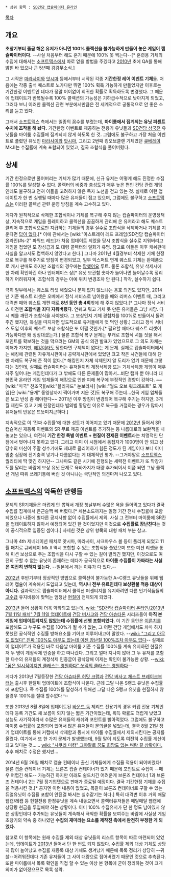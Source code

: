  * 상위 항목 : [[SD건담 캡슐파이터 온라인]]

[[목차]]

== 개요 ==
'''초창기부터 줄곧 해온 유저가 아니면 100% 콜렉션을 불가능하게 만들어 놓은 게임이 캡슐파이터이다.''' --사실 처음부터 해도 훈기 때문에 100% 못 찍는다--[* 훈련용 기체의 수집에 대해서는 [[소프트맥스]]에서 따로 얻을 방법을 주겠다고 [[2010년]] 초에 QA를 통해 밝힌 바 있으나 근 5년째 감감무소식.]

그 시작은 [[마라사이]]와 [[앗시마]] 등에서부터 시작된 각종 '''기간한정 레어 이벤트 기체'''들. 처음에는 각종 출석 퀘스트로 노가다만 뛰면 100% 획득 가능하게 만들었지만 이후로는 기간한정 이벤트인 데다가 정말 어이없이 희귀한 확률로 획득하도록 변경했다. 그 때문에 업데이트가 반복될수록 100% 콜렉션의 가능성은 기하급수적으로 낮아지게 되었고, 그러다 보니 이러한 콜렉션 관련 부분에서만큼은 전 세계적으로 공통적으로 안 좋은 소리를 듣고 있다.

그래서 [[소프트맥스]] 측에서는 일종의 꼼수를 부렸는데, '''마이룸에서 집계되는 유닛 퍼센트 수치에 조작을 해 놨다.''' 기간한정 이벤트로 제공하는 전용기 유닛들과 [[SD건담 삼국전]] 유닛들을 마이룸 수집률에 집계되지 않게 하도록 한 것. 그럼에도 불구하고 가장 처음 이벤트로 풀렸던 유닛인 [[마라사이]]와 [[앗시마]], 그리고 2번째 킹오브클랜 기체였던 [[큐베레이]] Mk.II는 수집률에 계속 포함되어 있었고, 결국 조합식을 풀어버렸다.


== 상세 ==
기간 한정으로만 풀어버리는 기체가 많기 때문에, 신규 유저는 어떻게 해도 진정한 수집률 100%를 달성할 수 없다. 콜렉터의 비중과 충성도가 매우 높은 편인 건담 관련 게임인데도 불구하고 전혀 이들을 고려하지 않은 독자 노선을 걷고 있는 것. 실제로 이런 업데이트가 한 번 실행될 때마다 많은 유저들이 접고 있으며, 그럼에도 불구하고 [[소프트맥스]]는 이러한 콜렉션 관련 운영 방침을 계속 고수하고 있다.

게다가 원칙적으로 삭제한 조합식이나 기체를 복구해 주지 않는 캡슐파이터의 운영정책상, 지속적으로 게임을 플레이하고 콜렉션을 꼼꼼하게 관리해 온 유저라고 해도 퀘스트 클리어 후 조합식으로만 지급하는 기체들의 경우 실수로 조합식을 삭제하거나 기체를 지운다면 [[답이 없다]].[* 이에 관해서는 [wiki:"아스트레이 레드 프레임(SD건담 캡슐파이터 온라인)#s-2" 파워드 레드]가 처음 업데이트 되었을 당시 조합식을 실수로 지워버리고 게임을 접었던 모 장성급과 모 대령 콜렉터의 일화가 유명. 참고로 이들은 이후 캐쉬판매 사실을 알고서도 컴백하지 않았다고 한다.] 그나마 2011년 4월경부터 삭제한 기체 한정으로 복구를 해주기로 방침이 변경되었고, 일부 익스퍼트 연계 퀘스트 기체는 완제품으로 캐시 판매도 하지만 조합식의 경우에는 [[망했어요]] 루트. 물론 조합식, 유닛 삭제시에 한 차례 확인하긴 하나 인터페이스 상[* 유닛 보관함 숫자가 늘어나면 늘어날수록 정리하기 어려워지며, 조합식의 경우는 아예 위치 변경조차 안 된다.] 착각, 실수하기 쉽다.

극히 일부에서는 퀘스트 리셋 해줬으니 문제 없지 않느냐는 옹호 의견도 있지만, 2014년 기준 퀘스트 리셋은 오베에서 정식 서비스로 넘어왔을 때와 리버스 이벤트 때, 그리고 대격변 때와 퀘스트 개편 때로 '''8년 동안 총 4회'''밖에 해 주지 않았다.[* 그나마 정식 서비스 이전엔 '''조합식을 죄다 지워버렸다'''. 연퀘고 뭐고 기체 못 만든 유저들은 그냥 시망. 다시 퀘를 깨던가 조합식을 사야했다. 그 보상인지 기체 경험치를 100%로 만들어서 돌려주긴 했지만, 득실을 따지자면 압도적으로 유저들에게 엿 먹인 상황.] 그리고 정식 서비스 도입 이후의 퀘스트 보상 조합식은 또 어쩔 것인가.[* 필요할 때마다 퀘스트 리셋이 가능하다면 왜 징징대겠는가.] 물론 조합식 복구 문제는 부캐로 조합식 셔틀 짓을 해서 포인트를 확보하는 것을 막으려는 GM의 공식 의견 발표가 있었으므로 그 의도 자체는 이해가 가지만, [[해킹]]이라도 당한다면 구제책이 없다는 게 문제. 실제로 캡슐파이터에서는 해킹에 관련된 자유게시판이나 공략게시판에서 있었던 크고 작은 사건들에 대해 단 한 차례도 복구해 준 적이 없다.[* 해킹인지 자체 삭제인지 알 도리가 없기 때문에 그렇다는 것인데, 실제로 캡슐파이터는 유저들끼리 계정삭제빵 또는 기체삭제빵 게임이 매우 자주 일어나는 게임인데다가 그 밖에도 다른 문제들이 많아서...비단 캡파 뿐 아니라 대한민국 온라인 게임 업체들이 해킹으로 인한 피해 복구에 부정적인 경향이 강하다. ~~[wiki:"미국" 천조국][wiki:"블리자드" 눈보라사] [wiki:"월드 오브 워크래프트" 모 게임]은 [wiki:"용개" 동영상까지 찍어가며 지운 것]도 복구해 주는데...한국 게임 업체들은 보고 반성 좀 해야한다~~ 2011년 이후 방침이 변경되어 복구해 주기는 하지만, 3개월 제한도 있고 기체 한정인데다 별의별 황당한 이유로 복구를 거절하는 경우가 많아서 유저들의 반응은 뜨뜻미지근하다.]

지속적으로 이 '진짜 수집률'에 대한 성토가 이어지고 있기 때문에 [[2012년]] 들어서 SR 캡슐머신 재등록 이벤트와 SR 무료 제공 이벤트를 추가하는 등 나름대로의 보완책을 내놓고는 있으나, 여전히 '''기간 한정 특별 이벤트 + 현질이 전제된 이벤트'''라는 치명적인 단점에서 벗어나지 못하고 있다. 그리고 이미 이 시점에서 동접자가 1000명이 안 되고 상당수의 미션이 주말 성수기에도 제대로 클리어하기 힘든 정도가 된 게임이다 보니 이미 멈춘 심장에 전기충격 넣기나 다름없다는 게 대체적인 평가. --그거야말로 [[소프트맥스]] 퀄리티에 딱 맞긴 하지만-- 그나마도 같은 시기에 진행되는 세력전 이벤트가 또 막장가도를 달리는 바람에 보상 유닛 문제로 욕바가지가 대량 추가되어서 이쯤 되면 그냥 콜렉션 개념 따위 쓰레기통에 버린 것 아니냐는 극단적인 의견마저 나오고 있다.


== [[소프트맥스]]의 악독한 만행들 ==
문제의 SR기체들은 더럽게 안 뽑혀서 개장 첫날부터 수많은 욕을 들어먹고 있다가 결국 수집률 집계에서 은근슬쩍 빼 버렸다.[* 세븐소드까지는 일정 기간 전체 수집률에 포함되었으나 나중에 별다른 공지사항 없이 수집률에서 제외. 사실 그 전부터 마이룸에 SR칸을 업데이트하지 않아서 예정되어 있긴 한 것이었지만 이것으로 '''수집률로 장난친다'''는 것이 공식적으로 입증된 셈이다.] 자세한 것은 상위 항목의 대형 패치 부분 참고.

그나마 4th 제네레이션 패치로 앗시마, 마라사이, 샤크마우스 볼 등이 풀리게 되었고 11월 패치로 큐베레이 Mk.II 역시 조합할 수 있는 조합식을 풀었으며 또한 미션 리셋을 통해 미션 보상으로 주는 조합식을 다시 구할 수 있는 길이 열리긴 했지만, 이것으로도 여전히 구할 수 없는 유닛이 존재하는 데다가 궁극적으로 '''마이룸 수집률이 가짜라는 사실은 여전히 변하지 않는다.''' --일본에서 까는 이유가 다 있다.--

[[2012년]] 후반기부터 정상적인 방법으로 콜렉션이 불가능한 A~C랭크 유닛들을 위해 웹 레어 캡슐이 계속해서 도입되고 있는데, '''역시나 전부 유료인데다 보상환불 적용 대상이 아니다.''' 결과적으로 캡슐파이터에서 콜렉션 퍼센티지를 유지하려면 다른 인기작품들의 [[고수]]급 유지비용에 맞먹는 엄청난 [[현질]]이 전제되게 되었다.

[[2013년]] 들어 상황이 더욱 악화되고 있는데, [[wiki: "SD건담 캡슐파이터 온라인/2013년 7월 11일 패치" 7월 11일 업데이트]]에 [[건담 버사고]]와 [[건담 아슈타론]] 시리즈들이 '''아직 본 게임에 업데이트되지도 않았는데 수집률에 선행 포함되었다.''' 이 기간 동안은 [[이론치]]를 포함해도 그 누구도 수집률 100%가 될 수가 없는, 그 어떤 건담 게임에서도 차마 하지 못했던 공식적인 수집률 방해요소를 기어코 이루어내고야 말았다. --[[wiki: "그리고 아무도 없었다" 진짜 100%도 아무도 없는데 이젠 장난질 100%조차 아무도 없다]]-- 실제로 이 업데이트가 적용된 바로 다음날 마이룸 기준 수집률 100%를 계속 유지하던 현질유저 두 명이 계정삭제 인증을 하고 떠나갔다. 그리고 얼마 지나지 않아 그 두 유저를 포함한 다수의 유저들의 계정삭제 인증글이 광삭당해 이제는 확인이 불가능한 상황. --[[wiki: "폼은 일시적이지만 클래스는 영원하다" 쏘맥의 클라스는 영원하다]]--

게다가 2013년 7월등장한 [[건담 아슈타론 허밋 크랩]]과 [[건담 버사고 체스트 브레이크]]부터는 출시후 한달뒤 업데이트에 조합식이 나온다. 근데 그달 나온 S랭크 유닛은 수집률에 포함된다. 즉 수집률 100%를 달성하기 위해선 그달 나온 S랭크 유닛을 현질하지 않을경우 100%를 절대 할수없다ㄱ-

또한 2013년 8월 8일에 업데이트된 [[바운드 독]] 제리드 전용기의 경우 커캡 전용 기체인데다 등록 기간도 채 보름이 되지 않는 짧은 기간이었는데, 획득 확률도 더럽게 낮았고 성능도 사기적이라서 수많은 유저들의 캐쉬와 포인트를 빨아먹었다. 그럼에도 불구하고 마이룸 수집률에 포함되어 있어서 많은 유저들이 문의글을 넣었는데, 결국 8월 21일 정기 업데이트를 통해 커캡에서 삭제함과 동시에 마이룸 수집률에서 제외시킨다는 공지를 올렸다. 여기에서 또 한 가지 문제가 발생했는데, 9월 말이 되도록 여전히 수집률 계산이 되고 있다는 것...... [[wiki: "사쿠라 미캉" 그야말로 꿈도 희망도 없는 벼랑 끝 상황이다.]] 추후 패치로 수정은 했지만...

2014년 6월 26일 패치로 캡슐 컨테이너 출신 기체들에게 수집율 적용이 되어버렸다! 물론 캡슐 컨테이너 기체는 브론즈 캡슐 컨테이너가 있기 때문에 포인트로 수집이 --매우 어렵긴 해도-- 가능하긴 하지만 이래도 쉴드치긴 어려운게 브론즈 컨테이너 1과 브론즈 컨테이너 2는 7월 정기업뎃으로 판매가 종료될 예정이다. 결국 기간한정 기체를 수집율 적용시킨 것.[* 공지엔 이런 내용이 없었고, 똑같이 브론즈 컨테이너로 구할 수 있는 듀얼유닛이 수집율 포함이 안된걸 봐서는 실수같기는 하다.] 특히 대격변 이후 거의 매달 웹캡/레캡 등 현질전용 한정유닛을 계속 내놓으면서 콜랙터유저들은 매달매달 웹캡에 상당량 현금을 투입해야 하는 상황이다. 이미 100% 수집유저가 단 한 명도 남아있지 않은 상황인데다 추가되는 유닛들이 계속해서 극악한 확률을 보여주는 바람에 사실상 게임 초창기의 약속 중 하나였던 '''수집의 재미라는 요소를 제작진 측에서 완전히 부정한 게 되었다.'''

참고로 이 항목에는 원래 수집률 제외 대상 유닛들의 리스트 항목이 따로 마련되어 있었는데, 업데이트가 [[2013년]] 들어서 단 한 번도 되지 않았다. 수집률 제외 대상 기체도 상당히 많이 늘어났고 수집률 재등록 대상 기체도 생겨났기 때문에 목록 정리가 상당히 --귀찮--어려워진데다 기존 유저들이 그 사이 대량으로 접어버렸기 때문인 것으로 추측된다. 또한 마이룸에서 목록 확인을 직접 할 수 있는 이상 본 항목에 굳이 정리하는 것이 크게 의미가 없어졌으므로 목록 생략.

